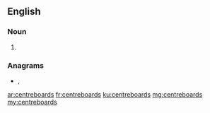 {{also|centre-boards}}
==English==

===Noun===
{{head|en|noun plural form}}

# {{plural of|lang=en|centreboard}}

===Anagrams===
* {{l|en|centerboards}}, {{l|en|center-boards}}

[[ar:centreboards]]
[[fr:centreboards]]
[[ku:centreboards]]
[[mg:centreboards]]
[[my:centreboards]]